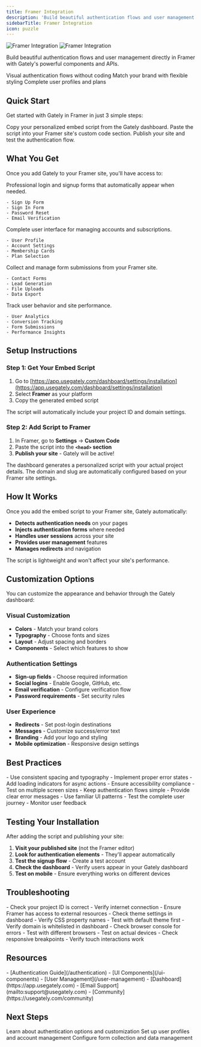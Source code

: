 ```yaml
---
title: Framer Integration
description: 'Build beautiful authentication flows and user management directly in Framer'
sidebarTitle: Framer Integration
icon: puzzle
---
```


<img
  className="block dark:hidden"
  src="/images/framer-hero-dark.avif"
  alt="Framer Integration"
/>
<img
  className="hidden dark:block"
  src="/images/framer-hero-dark.avif"
  alt="Framer Integration"
/>

Build beautiful authentication flows and user management directly in Framer with Gately's powerful components and APIs.

<CardGroup cols={3}>
  <Card title="No-code authentication" icon="zap">
    Visual authentication flows without coding
  </Card>
  <Card title="Customizable components" icon="palette">
    Match your brand with flexible styling
  </Card>
  <Card title="User management" icon="users">
    Complete user profiles and plans
  </Card>
</CardGroup>

## Quick Start

Get started with Gately in Framer in just 3 simple steps:

<Steps>
  <Step title="Get Your Embed Code">
    Copy your personalized embed script from the Gately dashboard.
  </Step>
  <Step title="Add to Framer">
    Paste the script into your Framer site's custom code section.
  </Step>
  <Step title="Publish & Test">
    Publish your site and test the authentication flow.
  </Step>
</Steps>

## What You Get

Once you add Gately to your Framer site, you'll have access to:

<CardGroup cols={2}>
  <Card title="Authentication Forms" icon="shield">
    Professional login and signup forms that automatically appear when needed.
    
    - Sign Up Form
    - Sign In Form  
    - Password Reset
    - Email Verification
  </Card>
  
  <Card title="User Management" icon="users">
    Complete user interface for managing accounts and subscriptions.
    
    - User Profile
    - Account Settings
    - Membership Cards
    - Plan Selection
  </Card>
  
  <Card title="Form Collection" icon="file-text">
    Collect and manage form submissions from your Framer site.
    
    - Contact Forms
    - Lead Generation
    - File Uploads
    - Data Export
  </Card>
  
  <Card title="Analytics Dashboard" icon="bar-chart">
    Track user behavior and site performance.
    
    - User Analytics
    - Conversion Tracking
    - Form Submissions
    - Performance Insights
  </Card>
</CardGroup>

## Setup Instructions

### Step 1: Get Your Embed Script

1. Go to [https://app.usegately.com/dashboard/settings/installation](https://app.usegately.com/dashboard/settings/installation)
2. Select **Framer** as your platform
3. Copy the generated embed script

The script will automatically include your project ID and domain settings.

### Step 2: Add Script to Framer

1. In Framer, go to **Settings** → **Custom Code**
2. Paste the script into the **`<head>` section**
3. **Publish your site** - Gately will be active!

<Note>
The dashboard generates a personalized script with your actual project details. The domain and slug are automatically configured based on your Framer site settings.
</Note>

## How It Works

Once you add the embed script to your Framer site, Gately automatically:

- **Detects authentication needs** on your pages
- **Injects authentication forms** where needed
- **Handles user sessions** across your site
- **Provides user management** features
- **Manages redirects** and navigation

The script is lightweight and won't affect your site's performance.

## Customization Options

You can customize the appearance and behavior through the Gately dashboard:

### Visual Customization
- **Colors** - Match your brand colors
- **Typography** - Choose fonts and sizes  
- **Layout** - Adjust spacing and borders
- **Components** - Select which features to show

### Authentication Settings
- **Sign-up fields** - Choose required information
- **Social logins** - Enable Google, GitHub, etc.
- **Email verification** - Configure verification flow
- **Password requirements** - Set security rules

### User Experience
- **Redirects** - Set post-login destinations
- **Messages** - Customize success/error text
- **Branding** - Add your logo and styling
- **Mobile optimization** - Responsive design settings

## Best Practices

<CardGroup cols={2}>
  <Card title="Design Guidelines" icon="palette">
    - Use consistent spacing and typography
    - Implement proper error states
    - Add loading indicators for async actions
    - Ensure accessibility compliance
    - Test on multiple screen sizes
  </Card>
  
  <Card title="User Experience" icon="users">
    - Keep authentication flows simple
    - Provide clear error messages
    - Use familiar UI patterns
    - Test the complete user journey
    - Monitor user feedback
  </Card>
</CardGroup>

## Testing Your Installation

After adding the script and publishing your site:

1. **Visit your published site** (not the Framer editor)
2. **Look for authentication elements** - They'll appear automatically
3. **Test the signup flow** - Create a test account
4. **Check the dashboard** - Verify users appear in your Gately dashboard
5. **Test on mobile** - Ensure everything works on different devices

## Troubleshooting

<AccordionGroup>
  <Accordion title="Components not loading">
    - Check your project ID is correct
    - Verify internet connection
    - Ensure Framer has access to external resources
  </Accordion>
  
  <Accordion title="Styling not applying">
    - Check theme settings in dashboard
    - Verify CSS property names
    - Test with default theme first
  </Accordion>
  
  <Accordion title="Authentication not working">
    - Verify domain is whitelisted in dashboard
    - Check browser console for errors
    - Test with different browsers
  </Accordion>
  
  <Accordion title="Mobile responsiveness issues">
    - Test on actual devices
    - Check responsive breakpoints
    - Verify touch interactions work
  </Accordion>
</AccordionGroup>

## Resources

<CardGroup cols={2}>
  <Card title="Documentation" icon="book">
    - [Authentication Guide](/authentication)
    - [UI Components](/ui-components)  
    - [User Management](/user-management)
  </Card>
  
  <Card title="Support" icon="help-circle">
    - [Dashboard](https://app.usegately.com)
    - [Email Support](mailto:support@usegately.com)
    - [Community](https://usegately.com/community)
  </Card>
</CardGroup>

## Next Steps

<CardGroup cols={3}>
  <Card
    title="Authentication"
    icon="key"
    href="/authentication"
  >
    Learn about authentication options and customization
  </Card>
  <Card
    title="User Management"
    icon="users"
    href="/user-management"
  >
    Set up user profiles and account management
  </Card>
  <Card
    title="Forms"
    icon="file-text"
    href="/forms"
  >
    Configure form collection and data management
  </Card>
</CardGroup>
